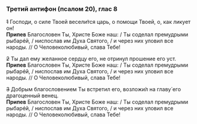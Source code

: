 ### Третий антифон (псалом 20), глас 8

~~1~~ Господи, о силе Твоей весели́тся царь, о помощи Твоей, о, как ликует он!  
**Припев** Благословен Ты, Христе Боже наш: / Ты соделал премудрыми рыбарéй, / ниспослав им Духа Святого, / и через них уловил все народы. // О Человеколюбивый, слава Тебе!

~~2~~ Ты дал ему желанное сердцу его, не отринул прошение его уст.  
**Припев** Благословен Ты, Христе Боже наш: / Ты соделал премудрыми рыбарéй, / ниспослав им Духа Святого, / и через них уловил все народы. // О Человеколюбивый, слава Тебе!

~~3~~ Добрым благословением Ты встретил его, возложи́л на главу́ его драгоценный венец.  
**Припев** Благословен Ты, Христе Боже наш: / Ты соделал премудрыми рыбарéй, / ниспослав им Духа Святого, / и через них уловил все народы. // О Человеколюбивый, слава Тебе!
